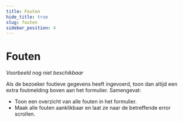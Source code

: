 ```yaml
---
title: Fouten
hide_title: true
slug: fouten
sidebar_position: 4
---
```



# Fouten

<Alert kind="warning" content="Let op: dit patroon is nog in ontwikkeling." />

<ComponentExample>
  <em>Voorbeeld nog niet beschikbaar</em>
</ComponentExample>

Als de bezoeker foutieve gegevens heeft ingevoerd, toon dan altijd een extra foutmelding boven aan het formulier.
Samengevat:

- Toon een overzicht van alle fouten in het formulier.
- Maak alle fouten aanklikbaar en laat ze naar de betreffende error scrollen.

